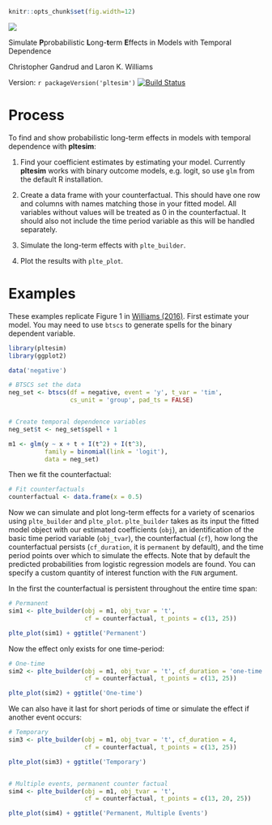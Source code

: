 ```r
knitr::opts_chunk$set(fig.width=12)
```


![](img/pltsesim_logo_annimation.gif)

Simulate **P**probabilistic **L**ong-**t**erm **E**ffects in Models with Temporal
Dependence

Christopher Gandrud and Laron K. Williams

Version: `r packageVersion('pltesim')` [![Build Status](https://travis-ci.org/christophergandrud/pltesim.svg?branch=master)](https://travis-ci.org/christophergandrud/pltesim)

# Process

To find and show probabilistic long-term effects in models with temporal dependence with **pltesim**:

1. Find your coefficient estimates by estimating your model. Currently **pltesim** works with
binary outcome models, e.g. logit, so use `glm` from the default R installation.

2. Create a data frame with your counterfactual. This should have one row and 
columns with names matching those in your fitted model. All variables without 
values will be treated as 0 in the counterfactual. It should also not include
the time period variable as this will be handled separately.

3. Simulate the long-term effects with `plte_builder`. 

4. Plot the results with `plte_plot`.

# Examples 

These examples replicate Figure 1 in [Williams (2016)](http://pan.oxfordjournals.org/content/24/2/243). First estimate your model. You may need to use `btscs` to generate spells for the binary dependent variable. 

```r
library(pltesim)
library(ggplot2)

data('negative')

# BTSCS set the data
neg_set <- btscs(df = negative, event = 'y', t_var = 'tim',
                 cs_unit = 'group', pad_ts = FALSE)


# Create temporal dependence variables
neg_set$t <- neg_set$spell + 1

m1 <- glm(y ~ x + t + I(t^2) + I(t^3),
          family = binomial(link = 'logit'),
          data = neg_set)
```

Then we fit the counterfactual:

```r
# Fit counterfactuals
counterfactual <- data.frame(x = 0.5)
```

Now we can simulate and plot long-term effects for a variety of scenarios using `plte_builder` and `plte_plot`. `plte_builder` takes as its input the fitted model object with our estimated coefficients (`obj`), an identification of the basic time period variable (`obj_tvar`), the counterfactual (`cf`), how long the counterfactual persists (`cf_duration`, it is `permanent` by default), and the time period points over which to simulate the effects. Note that by default the predicted probabilities from logistic regression models are found. You can specify a custom quantity of interest function with the `FUN` argument. 

In the first the counterfactual is persistent throughout the entire time span:

```r
# Permanent
sim1 <- plte_builder(obj = m1, obj_tvar = 't',
                     cf = counterfactual, t_points = c(13, 25))

plte_plot(sim1) + ggtitle('Permanent')
```

Now the effect only exists for one time-period:

```r
# One-time
sim2 <- plte_builder(obj = m1, obj_tvar = 't', cf_duration = 'one-time',
                     cf = counterfactual, t_points = c(13, 25))

plte_plot(sim2) + ggtitle('One-time')
```

We can also have it last for short periods of time or simulate the effect if another event occurs:

```r
# Temporary
sim3 <- plte_builder(obj = m1, obj_tvar = 't', cf_duration = 4,
                     cf = counterfactual, t_points = c(13, 25))

plte_plot(sim3) + ggtitle('Temporary')


# Multiple events, permanent counter factual
sim4 <- plte_builder(obj = m1, obj_tvar = 't',
                     cf = counterfactual, t_points = c(13, 20, 25))

plte_plot(sim4) + ggtitle('Permanent, Multiple Events')
```
